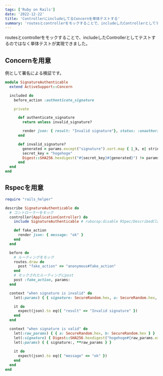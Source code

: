 ```yaml
---
tags: ['Ruby on Rails']
date: '2022-12-22'
title: 'ControllerにincludeしてるConcernを単体テストする'
summary: 'routesとcontrollerをモックすることで、includeしたControllerとしてテストするのではなく単体テストが実現できました。'
---
```



routesとcontrollerをモックすることで、includeしたControllerとしてテストするのではなく単体テストが実現できました。

## Concernを用意

例として署名による検証です。

```ruby
module SignatureAuthenticable
  extend ActiveSupport::Concern

  included do
    before_action :authenticate_signature

    private

      def authenticate_signature
        return unless invalid_signature?

        render json: { result: "Invalid signature"}, status: :unauthorized
      end

      def invalid_signature?
        generated = params.except("signature").sort.map { |_k, e| stringify(e) }.join
        secret_key = "hogehoge"
        Digest::SHA256.hexdigest("#{secret_key}#{generated}") != params[:signature]
      end
  end
end
```

## Rspecを用意

```ruby
require "rails_helper"

describe SignatureAuthenticable do
  # コントローラーをモック
  controller(ApplicationController) do
    include SignatureAuthenticable # rubocop:disable RSpec/DescribedClass https://github.com/rubocop/rubocop-rspec/issues/795

    def fake_action
      render json: { message: "ok" }
    end
  end

  before do
    # ルーティングをモック
    routes.draw do
      post "fake_action" => "anonymous#fake_action"
    end
    # モックされたルーティングにpost
    post :fake_action, params:
  end

  context "when signature is invalid" do
    let(:params) { { signature: SecureRandom.hex, a: SecureRandom.hex, b: SecureRandom.hex } }

    it do
      expect(json).to eq({ "result" => "Invalid signature" })
    end
  end

  context "when signature is valid" do
    let(:raw_params) { { a: SecureRandom.hex, b: SecureRandom.hex } }
    let(:signature) { Digest::SHA256.hexdigest("hogehoge#{raw_params.except("signature").sort.map { |_k, e| stringify(e) }.join}") }
    let(:params) { { signature:, **raw_params } }
    
    it do
      expect(json).to eq({ "message" => "ok" })
    end
  end
end
```
